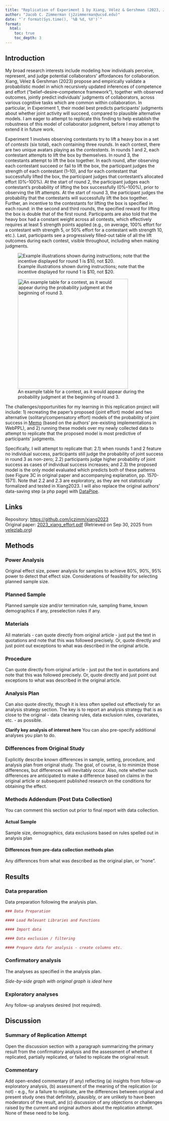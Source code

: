 ```yaml
---
title: "Replication of Experiment 1 by Xiang, Vélez & Gershman (2023, JEP:G)"
author: "Jacob C. Zimmerman (j2zimmerman@ucsd.edu)"
date: "`r format(Sys.time(), '%B %d, %Y')`"
format:
  html:
    toc: true
    toc_depth: 3
---
```


<!-- Replication reports should all use this template to standardize reporting across projects.  These reports will be public supplementary materials that accompany the summary report(s) of the aggregate results. -->

## Introduction

<!-- [No abstract is needed.]  Each replication project will have a straightforward, no frills report of the study and results.  These reports will be publicly available as supplementary material for the aggregate report(s) of the project as a whole.  Also, to maximize project integrity, the intro and methods will be written and critiqued in advance of data collection.  Introductions can be just 1-2 paragraphs clarifying the main idea of the original study, the target finding for replication, and any other essential information. You will likely contact the authors of the original study, so this should be professional and forward facing. It will NOT have a literature review -- that is in the original publication. You can write both the introduction and the methods in past tense.   -->

<!--
**From canvas assignment:**
- A short justification for your choice of experiment in terms of your research interests or research program (1 paragraph). This justification should tell us why you chose this particular result. (2 points)
- A description of the stimuli and procedures that will be required to conduct this experiment, and what the challenges will be (1-2 paragraphs). (2 points) -->

My broad research interests include modeling how individuals perceive, represent, and judge potential collaborators' affordances for collaboration. Xiang, Vélez & Gershman (2023) propose and empirically validate a probabilistic model in which recursively updated inferences of competence and effort ("belief–desire–competence framework"), together with observed outcomes, jointly predict individuals' judgments of collaborators, across various cognitive tasks which are common within collaboration. In particular, in Experiment 1, their model best predicts participants' judgments about whether joint activity will succeed, compared to plausible alternative models. I am eager to attempt to replicate this finding to help establish the robustness of this model of collaborator judgment, before I may attempt to extend it in future work.

Experiment 1 involves observing contestants try to lift a heavy box in a set of _contests_ (six total), each containing three _rounds_. In each contest, there are two unique avatars playing as the _contestants_. In rounds 1 and 2, each contestant attempts to lift the box by themselves. In round 3, the contestants attempt to lift the box together. In each round, after observing each contestant succeed or fail to lift the box, the participant judges the strength of each contestant (1–10), and for each contestant that successfully lifted the box, the participant judges that contestant's allocated effort (0%–100%). At the start of round 2, the participant judges each contestant's probability of lifting the box successfully (0%–100%), prior to observing the lift attempts. At the start of round 3, the participant judges the probability that the contestants will successfully lift the box together. Further, an incentive to the contestants for lifting the box is specified in each round: in the second and third rounds, the specified reward for lifting the box is double that of the first round. Participants are also told that the heavy box had a constant weight across all contests, which effectively requires at least 5 strength points applied (e.g., on average, 100% effort for a contestant with strength 5, or 50% effort for a contestant with strength 10, etc.). Last, participants see a progressively filled-out table of all the lift outcomes during each contest, visible throughout, including when making judgments.

![Example illustrations shown during instructions; note that the incentive displayed for round 1 is $10, not $20.](../original_code/competence_effort/Experiment/img/example1.png)

![An example table for a contest, as it would appear during the probability judgment at the beginning of round 3.](../original_code/competence_effort/Experiment/img/table.png){height=350}

The challenges/opportunities for my learning in this replication project will include: 1) recreating the paper's proposed (joint effort) model and two alternative (solitary/compensatory effort) models of the probability of joint success in [Memo](https://github.com/kach/memo) (based on the authors' pre-existing implementations in WebPPL), and 2) running these models over my newly collected data to attempt to replicate that the proposed model is most predictive of participants' judgments.

Specifically, I will attempt to replicate that: 2.1) when rounds 1 and 2 feature no individual success, participants still judge the probability of joint success in round 3 as non-zero; 2.2) participants judge higher probability of joint success as cases of individual success increases; and 2.3) the proposed model is the only model evaluated which predicts both of these patterns (see Figure 3C in original paper and accompanying explanation, pp. 1570-1571). Note that 2.2 and 2.3 are exploratory, as they are not statistically formalized and tested in Xiang2023. I will also replace the original authors' data-saving step (a php page) with [DataPipe](https://pipe.jspsych.org/).

<!--
the measure of interest: judged round 3 (joint success) probability ("participants believed that the lift probability for “F,F;F,F” was different from zero")

maps onto construct: participant's internal estimate of joint success

the estimate is reported (t value)
estimation strategy: mean
effect size not reported, but can be converted from t value

variability: not reported in paper, but can estimate from the shared data
-->

::: {.callout-note}
## Links
Repository: [https://github.com/jczimm/xiang2023](https://github.com/jczimm/xiang2023)  
Original paper: [2023_xiang_effort.pdf](../original_paper/2023_xiang_effort.pdf) (Retrieved on Sep 30, 2025 from [velezlab.org](https://www.velezlab.org/publications#:~:text=Collaborative%20decision%20making%20is%20grounded%20in%20representations%20of%20other%20people%E2%80%99s%20competence%20and%20effort))
:::

## Methods

### Power Analysis

Original effect size, power analysis for samples to achieve 80%, 90%, 95% power to detect that effect size.  Considerations of feasibility for selecting planned sample size.

### Planned Sample

Planned sample size and/or termination rule, sampling frame, known demographics if any, preselection rules if any.

### Materials

All materials - can quote directly from original article - just put the text in quotations and note that this was followed precisely.  Or, quote directly and just point out exceptions to what was described in the original article.

### Procedure	

Can quote directly from original article - just put the text in quotations and note that this was followed precisely.  Or, quote directly and just point out exceptions to what was described in the original article.

### Analysis Plan

Can also quote directly, though it is less often spelled out effectively for an analysis strategy section.  The key is to report an analysis strategy that is as close to the original - data cleaning rules, data exclusion rules, covariates, etc. - as possible.  

**Clarify key analysis of interest here**  You can also pre-specify additional analyses you plan to do.

### Differences from Original Study

Explicitly describe known differences in sample, setting, procedure, and analysis plan from original study.  The goal, of course, is to minimize those differences, but differences will inevitably occur.  Also, note whether such differences are anticipated to make a difference based on claims in the original article or subsequent published research on the conditions for obtaining the effect.

### Methods Addendum (Post Data Collection)

You can comment this section out prior to final report with data collection.

#### Actual Sample
  Sample size, demographics, data exclusions based on rules spelled out in analysis plan

#### Differences from pre-data collection methods plan
  Any differences from what was described as the original plan, or “none”.


## Results


### Data preparation

Data preparation following the analysis plan.
	
```r
### Data Preparation

#### Load Relevant Libraries and Functions

#### Import data

#### Data exclusion / filtering

#### Prepare data for analysis - create columns etc.
```

### Confirmatory analysis

The analyses as specified in the analysis plan.  

*Side-by-side graph with original graph is ideal here*

### Exploratory analyses

Any follow-up analyses desired (not required).  

## Discussion

### Summary of Replication Attempt

Open the discussion section with a paragraph summarizing the primary result from the confirmatory analysis and the assessment of whether it replicated, partially replicated, or failed to replicate the original result.  

### Commentary

Add open-ended commentary (if any) reflecting (a) insights from follow-up exploratory analysis, (b) assessment of the meaning of the replication (or not) - e.g., for a failure to replicate, are the differences between original and present study ones that definitely, plausibly, or are unlikely to have been moderators of the result, and (c) discussion of any objections or challenges raised by the current and original authors about the replication attempt.  None of these need to be long.
